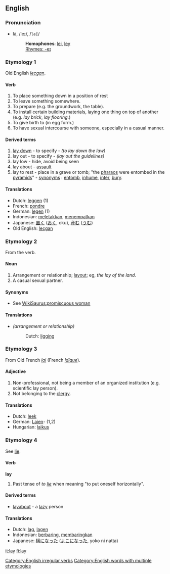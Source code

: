 ==English==

{{rank|open|therefore|feet|324|lay|along|four|wish}}

===Pronunciation===
*lā, /leɪ/, /<tt>leI</tt>/
*:'''Homophones''': [[lei]], [[ley]]
*:[[Rhymes:English:-eɪ|Rhymes: -eɪ]]

===Etymology 1===
Old English ''[[lecgan]]''.

==== Verb====
[[Category:English irregular verbs]]
{{en-verb2|'''to lay'''|'''[[lays]]'''|'''[[laid]]'''|'''[[laid]]'''|'''[[laying]]'''}}

# To place something down in a position of rest
# To leave something somewhere.
# To prepare (e.g. the groundwork, the table).
# To install certain building materials, laying one thing on top of another (e.g. ''lay brick'', ''lay flooring''.)
# To give birth to (in egg form.)
# To have sexual intercourse with someone, especially in a casual manner.

==== Derived terms====
# [[lay down]] - to specify - ''(to lay down the law)''
# lay out - to specify - ''(lay out the guidelines)''
# lay low - hide, avoid being seen
# lay about - [[assault]]
# lay to rest - place in a grave or tomb; "the [[pharao]]s were entombed in the [[pyramid]]s" - [[synonym]]s : [[entomb]], [[inhume]], [[inter]], [[bury]].

==== Translations====
*Dutch: [[leggen]] (1)
*French: [[pondre]]
*German: [[legen]] (1)
*Indonesian: [[letak|meletakkan]], [[tempat|menempatkan]]
*Japanese: [[置く]] ([[おく]], oku), [[産む]] ([[うむ]])
*Old English: [[lecgan]]

===Etymology 2===
From the verb.

==== Noun====
{{en-noun|lay|lays}} 
# Arrangement or relationship; [[layout]]; eg, ''the lay of the land''.
# A casual sexual partner.

==== Synonyms====
*See [[WikiSaurus:promiscuous woman]]

==== Translations====
*''(arrangement or relationship)'' 
*:Dutch: [[ligging]] {{f}}

===Etymology 3===
From Old French ''[[lai]]'' (French ''[[laïque]]'').

==== Adjective====
{{en-ad2|'''lay'''|-|-}}
# Non-professional, not being a member of an organized institution (e.g. scientific lay person).
# Not belonging to the [[clergy]].

==== Translations====
*Dutch: [[leek]]
*German: [[Laien]]- (1,2)
*Hungarian: [[laikus]]

===Etymology 4===
See [[lie]].

====Verb====
'''lay'''
# Past tense of ''to [[lie#Etymology 1|lie]]'' when meaning "to put oneself horizontally".

==== Derived terms====
*[[layabout]] - a [[lazy]] person

==== Translations====
*Dutch: [[lag]], [[lagen]]
*Indonesian: [[baring|berbaring]], [[baring|membaringkan]]
*Japanese: [[横になった]] ([[よこになった]], yoko ni natta)

[[Category:English words with multiple etymologies]]

[[it:lay]]
[[fi:lay]]